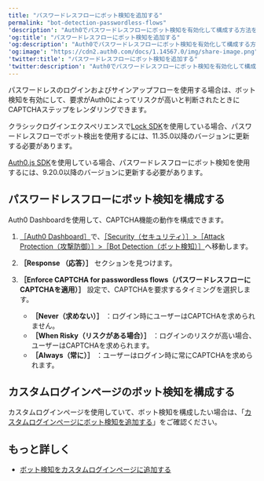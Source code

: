 ```yaml
---
title: "パスワードレスフローにボット検知を追加する"
permalink: "bot-detection-passwordless-flows"
'description': "Auth0でパスワードレスフローにボット検知を有効化して構成する方法を説明します。"
'og:title': "パスワードレスフローにボット検知を追加する"
'og:description': "Auth0でパスワードレスフローにボット検知を有効化して構成する方法を説明します。"
'og:image': "https://cdn2.auth0.com/docs/1.14567.0/img/share-image.png"
'twitter:title': "パスワードレスフローにボット検知を追加する"
'twitter:description': "Auth0でパスワードレスフローにボット検知を有効化して構成する方法を説明します。"
---
```


パスワードレスのログインおよびサインアップフローを使用する場合は、ボット検知を有効にして、要求がAuth0によってリスクが高いと判断されたときにCAPTCHAステップをレンダリングできます。

<Warning>

クラシックログインエクスペリエンスで[Lock SDK](https://auth0.com/docs/libraries/lock)を使用している場合、パスワードレスフローでボット検出を使用するには、11.35.0以降のバージョンに更新する必要があります。

[Auth0.js SDK](https://auth0.com/docs/libraries/auth0js)を使用している場合、パスワードレスフローにボット検知を使用するには、9.20.0以降のバージョンに更新する必要があります。

</Warning>

## パスワードレスフローにボット検知を構成する

<Tooltip data-tooltip-id="react-containers-DefinitionTooltip-0" href="/docs/ja-jp/glossary?term=auth0-dashboard" tip="Auth0 Dashboard: サービスを構成するためのAuth0の主製品。" cta="用語集の表示">Auth0 Dashboard</Tooltip>を使用して、CAPTCHA機能の動作を構成できます。

1. [［Auth0 Dashboard］](https://manage.auth0.com/dashboard)で、[［Security（セキュリティ）］>［Attack Protection（攻撃防御）］>［Bot Detection（ボット検知）］](https://manage.auth0.com/dashboard/#/security/attack-protection/bot-detection)へ移動します。
2. **［Response （応答）］** セクションを見つけます。
3. **［Enforce CAPTCHA for passwordless flows（パスワードレスフローにCAPTCHAを適用）］** 設定で、CAPTCHAを要求するタイミングを選択します。

   * **［Never（求めない）］** ：ログイン時にユーザーはCAPTCHAを求められません。
   * **［When Risky（リスクがある場合）］** ：ログインのリスクが高い場合、ユーザーはCAPTCHAを求められます。
   * **［Always（常に）］** ：ユーザーはログイン時に常にCAPTCHAを求められます。

## カスタムログインページのボット検知を構成する

カスタムログインページを使用していて、ボット検知を構成したい場合は、「[カスタムログインページにボット検知を追加する](/docs/ja-jp/secure/attack-protection/bot-detection/bot-detection-custom-login-pages)」をご確認ください。

## もっと詳しく

* [ボット検知をカスタムログインページに追加する](/docs/ja-jp/secure/attack-protection/bot-detection/bot-detection-custom-login-pages)